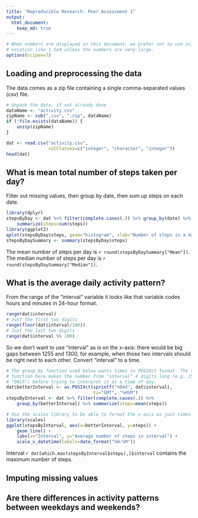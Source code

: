 ```yaml
---
title: "Reproducible Research: Peer Assessment 1"
output: 
  html_document:
    keep_md: true
---
```


```r
# When numbers are displayed in this document, we prefer not to use scientific
# notation like 1.5e4 unless the numbers are very large.
options(scipen=7)
```

## Loading and preprocessing the data

The data comes as a zip file containing a single comma-separated values (csv)
file.

```r
# Unpack the data, if not already done
dataName <- "activity.csv"
zipName <- sub(".csv", ".zip", dataName)
if (!file.exists(dataName)) {
    unzip(zipName)
}

dat <- read.csv("activity.csv",
                colClasses=c("integer", "character", "integer"))
head(dat)
```


## What is mean total number of steps taken per day?

Filter out missing values, then group by date, then sum up steps on each date.

```r
library(dplyr)
stepsByDay <- dat %>% filter(complete.cases(.)) %>% group_by(date) %>%
    summarize(steps=sum(steps))
library(ggplot2)
qplot(stepsByDay$steps, geom="histogram", xlab="Number of steps in a day")
stepsByDaySummary <- summary(stepsByDay$steps)
```

The mean number of steps per day is `r round(stepsByDaySummary["Mean"])`.
The median number of steps per day is `r round(stepsByDaySummary["Median"])`.


## What is the average daily activity pattern?

From the range of the "interval" variable it looks like that variable codes
hours and minutes in 24-hour format.

```r
range(dat$interval)
# Just the first two digits
range(floor(dat$interval/100))
# Just the last two digits
range(dat$interval %% 100)
```

So we don't want to use "interval" as is on the x-axis: there would be big gaps
between 1255 and 1300, for example, when those two intervals should be right next to
each other. Convert "interval" to a time.

```r
# The group_by function used below wants times in POSIXct format. The sprintf
# function here makes the number from "interval" 4 digits long (e.g. 15 becomes
# "0015") before trying to interpret it as a time of day.
dat$betterInterval <- as.POSIXct(sprintf("%04d", dat$interval),
                                 tz="GMT", "%H%M")
stepsByInterval <- dat %>% filter(complete.cases(.)) %>%
    group_by(betterInterval) %>% summarize(steps=mean(steps))

# Use the scales library to be able to format the x-axis as just times.
library(scales)
ggplot(stepsByInterval, aes(x=betterInterval, y=steps)) +
    geom_line() +
    labs(x="Interval", y="Average number of steps in interval") +
    scale_x_datetime(labels=date_format("%H:%M"))
```

Interval `r dat[which.max(stepsByInterval$steps),]$interval` contains the
maximum number of steps.


## Imputing missing values



## Are there differences in activity patterns between weekdays and weekends?
